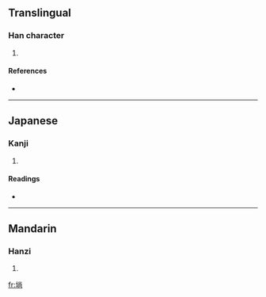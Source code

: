 ==Translingual==

===Han character===
{{Han char|rn=32|rad=土|as=08|sn=11|four=|canj=土火月口 (GFBR)}}

# {{defn|Han}}

====References====
* {{Han ref|kx=0230.360|dkj=05176|hdz=10452.130|uh=57EB|ud=22507}}

----

==Japanese==

===Kanji===
{{ja-kanji|grade=|rs=土08}}

# {{defn|Japanese}}

====Readings====
* {{ja-readings|on=[[しょう]] (shō), [[ちゅう]] (chū)|kun=}}

----

==Mandarin==

===Hanzi===
{{cmn-hanzi|pin=[[chǒng]] ([[chong3]])|wg=ch'ung<sup>3</sup>}}

# {{defn|Mandarin}}

[[fr:埫]]